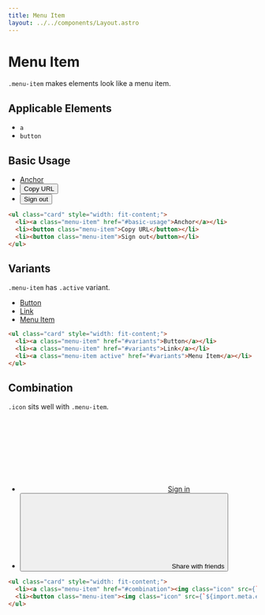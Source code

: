 ```yaml
---
title: Menu Item
layout: ../../components/Layout.astro
---
```



# Menu Item

`.menu-item` makes elements look like a menu item.

## Applicable Elements

- `a`
- `button`

## Basic Usage

<SamplePane filled>
  <ul class="card" style="width: fit-content; background: var(--sui-color-surface);">
    <li><a class="menu-item" href="#basic-usage">Anchor</a></li>
    <li><button class="menu-item">Copy URL</button></li>
    <li><button class="menu-item">Sign out</button></li>
  </ul>
</SamplePane>

```html
<ul class="card" style="width: fit-content;">
  <li><a class="menu-item" href="#basic-usage">Anchor</a></li>
  <li><button class="menu-item">Copy URL</button></li>
  <li><button class="menu-item">Sign out</button></li>
</ul>
```

## Variants

`.menu-item` has `.active` variant.

<SamplePane filled>
  <ul class="card" style="width: fit-content;">
    <li><a class="menu-item" href="#variants">Button</a></li>
    <li><a class="menu-item" href="#variants">Link</a></li>
    <li><a class="menu-item active" href="#variants">Menu Item</a></li>
  </ul>
</SamplePane>

```html
<ul class="card" style="width: fit-content;">
  <li><a class="menu-item" href="#variants">Button</a></li>
  <li><a class="menu-item" href="#variants">Link</a></li>
  <li><a class="menu-item active" href="#variants">Menu Item</a></li>
</ul>
```

## Combination

`.icon` sits well with `.menu-item`.

<SamplePane filled>
  <ul class="card" style="width: fit-content;">
    <li><a class="menu-item" href="#combination"><svg class="icon"><use href={`${import.meta.env.BASE_URL}/signin.svg`} /></svg>Sign in</a></li>
    <li><button class="menu-item"><svg class="icon"><use href={`${import.meta.env.BASE_URL}/share.svg`} /></svg>Share with friends</button></li>
  </ul>
</SamplePane>

```html
<ul class="card" style="width: fit-content;">
  <li><a class="menu-item" href="#combination"><img class="icon" src={`${import.meta.env.BASE_URL}/sign_in.svg`} />Sign in</a></li>
  <li><button class="menu-item"><img class="icon" src={`${import.meta.env.BASE_URL}/share.svg`} />Share with friends</button></li>
</ul>
```
